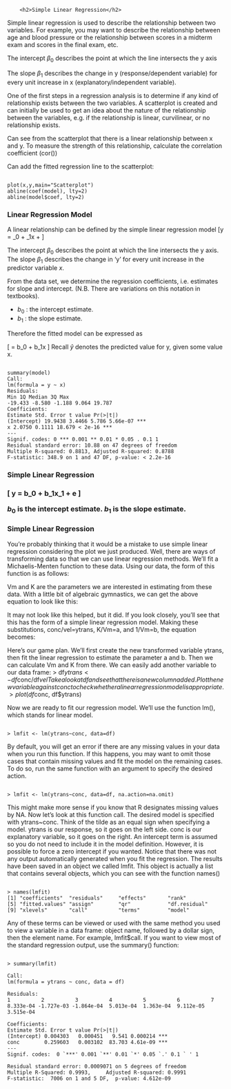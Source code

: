 
        <h2>Simple Linear Regression</h2>
Simple linear regression is used to describe the relationship between two variables. For example, you may want to describe the relationship between age and blood pressure or the relationship between scores in a midterm exam and scores in the final exam,
etc.
<p>
The intercept $\beta_{0}$ describes the point at which the line intersects
the y axis

The slope $\beta_{1}$ describes the change in y (response/dependent variable) for every unit increase in x
(explanatory/independent variable).
<p>
One of the first steps in a regression analysis is to determine if any kind of relationship exists between the two variables.
A scatterplot is created and can initially be used to get an idea about the nature of the relationship between the variables, e.g. if the relationship is linear, curvilinear, or no relationship exists.

Can see from the scatterplot that there is a linear relationship between x and y. To measure the strength of this relationship,
calculate the correlation coefficient (cor())

Can add the fitted regression line to the scatterplot:

<pre><code>
plot(x,y,main="Scatterplot")
abline(coef(model), lty=2)
abline(model$coef, lty=2)
</code></pre>

<h3>Linear Regression Model</h3>

A linear relationship can be defined by the simple linear regression model
\[y = \beta_0 + \beta_1x + \epsilon\]

The intercept $\beta_0$ describes the point at which the line intersects the y axis.
The slope $\beta_1$ describes the change in ‘y’ for every unit increase in the predictor variable $x$.

From the data set, we determine the regression coefficients, i.e. estimates for slope and intercept. (N.B. There are variations on this notation in textbooks).

<ul>	
<li> $b_0$ : the intercept estimate.</li>
<li> $b_1$ : the slope estimate.</li>
</ul>
Therefore the fitted model can be expressed as

\[ \hat{y} = b_0 + b_1x \]
Recall $\hat{y}$  denotes the predicted value for y, given some value x.

        
        
<pre><code>
summary(model)
Call:
lm(formula = y ~ x)
Residuals:
Min 1Q Median 3Q Max
-19.433 -8.580 -1.188 9.064 19.787
Coefficients:
Estimate Std. Error t value Pr(>|t|)
(Intercept) 19.9438 3.4466 5.786 5.66e-07 ***
x 2.0750 0.1111 18.679 < 2e-16 ***
---
Signif. codes: 0 *** 0.001 ** 0.01 * 0.05 . 0.1 1
Residual standard error: 10.88 on 47 degrees of freedom
Multiple R-squared: 0.8813, Adjusted R-squared: 0.8788
F-statistic: 348.9 on 1 and 47 DF, p-value: < 2.2e-16
</code></pre>



<h3>Simple Linear Regression<h3>

\[
y = b_0 + b_1x_1 + e
\]

$b_0$ is the intercept estimate. $b_1$ is the slope estimate.


<p>
<h3> Simple Linear Regression</h3>


You're probably thinking that it would be a mistake to use simple linear regression considering the plot we just produced. Well, there are ways of transforming data so that we can use linear regression methods. We'll fit a Michaelis-Menten function to these data. Using our data, the form of this function is as follows: 
<p>
Vm and K are the parameters we are interested in estimating from these data. With a little bit of algebraic gymnastics, we can get the above equation to look like this: 
<p>
It may not look like this helped, but it did. If you look closely, you'll see that this has the form of a simple linear regression model. Making these substitutions, conc/vel=ytrans, K/Vm=a, and 1/Vm=b, the equation becomes: 

Here's our game plan. We'll first create the new transformed variable ytrans, then fit the linear regression to estimate the parameter a and b. Then we can calculate Vm and K from there. 
We can easily add another variable to our data frame: 
> df$ytrans <- df$conc/df$vel
Take a look at df and see that there is a new column added. 
Plot the new variable against conc to check whether a linear regression model is appropriate. 
> plot(df$conc, df$ytrans)

Now we are ready to fit our regression model. We'll use the function lm(), which stands for linear model. 
<pre><code>
> lmfit <- lm(ytrans~conc, data=df)
</code></pre>
<p>
By default, you will get an error if there are any missing values in your data when you run this function. 
If this happens, you may want to omit those cases that contain missing values and fit the model on the remaining cases. 
To do so, run the same function with an argument to specify the desired action. 
<pre><code>
> lmfit <- lm(ytrans~conc, data=df, na.action=na.omit)
</code></pre>
<p>
This might make more sense if you know that R designates missing values by NA. Now let's look at this function call. The desired model is specified with ytrans~conc. Think of the tilde as an equal sign when specifying a model. ytrans is our response, so it goes on the left side. conc is our explanatory variable, so it goes on the right. An intercept term is assumed so you do not need to include it in the model definition. However, it is possible to force a zero intercept if you wanted. 
Notice that there was not any output automatically generated when you fit the regression. The results have been saved in an object we called lmfit. This object is actually a list that contains several objects, which you can see with the function names() 

<pre><code>
> names(lmfit)
[1] "coefficients"  "residuals"     "effects"       "rank"      
[5] "fitted.values" "assign"        "qr"            "df.residual"  
[9] "xlevels"       "call"          "terms"         "model"  
</code></pre>

Any of these terms can be viewed or used with the same method you used to view a variable in a data frame: object name, followed by a dollar sign, then the element name. For example, lmfit$call. If you want to view most of the standard regression output, use the summary() function: 

<pre><code>	
> summary(lmfit)

Call:
lm(formula = ytrans ~ conc, data = df)

Residuals:
1          2          3          4          5          6          7 
8.333e-04 -1.727e-03 -1.864e-04  5.013e-04  1.363e-04  9.112e-05  3.515e-04 

Coefficients:
Estimate Std. Error t value Pr(>|t|)    
(Intercept) 0.004303   0.000451   9.541 0.000214 ***
conc        0.259603   0.003102  83.703 4.61e-09 ***
---
Signif. codes:  0 `***' 0.001 `**' 0.01 `*' 0.05 `.' 0.1 ` ' 1 

Residual standard error: 0.0009071 on 5 degrees of freedom
Multiple R-Squared: 0.9993,     Adjusted R-squared: 0.9991 
F-statistic:  7006 on 1 and 5 DF,  p-value: 4.612e-09 
</code></pre>

